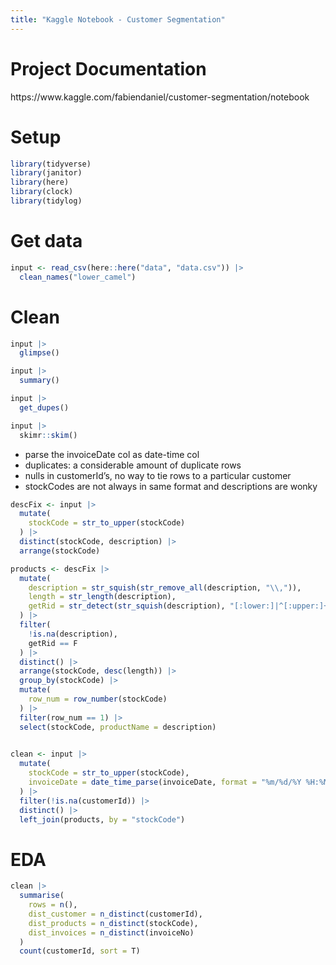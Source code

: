 ```yaml
---
title: "Kaggle Notebook - Customer Segmentation"
---
```


# Project Documentation
https://www.kaggle.com/fabiendaniel/customer-segmentation/notebook

# Setup

```r
library(tidyverse)
library(janitor)
library(here)
library(clock)
library(tidylog)
```

# Get data
```r
input <- read_csv(here::here("data", "data.csv")) |> 
  clean_names("lower_camel") 


```

# Clean
```r
input |> 
  glimpse()

input |> 
  summary()

input |> 
  get_dupes()

input |> 
  skimr::skim()
```

- parse the invoiceDate col as date-time col
- duplicates: a considerable amount of duplicate rows
- nulls in customerId's, no way to tie rows to a particular customer
- stockCodes are not always in same format and descriptions are wonky

```r
descFix <- input |> 
  mutate(
    stockCode = str_to_upper(stockCode)
  ) |> 
  distinct(stockCode, description) |> 
  arrange(stockCode)

products <- descFix |> 
  mutate(
    description = str_squish(str_remove_all(description, "\\,")),
    length = str_length(description), 
    getRid = str_detect(str_squish(description), "[:lower:]|^[:upper:]+$|\\?")
  ) |> 
  filter(
    !is.na(description), 
    getRid == F
  ) |> 
  distinct() |> 
  arrange(stockCode, desc(length)) |> 
  group_by(stockCode) |> 
  mutate(
    row_num = row_number(stockCode)
  ) |> 
  filter(row_num == 1) |> 
  select(stockCode, productName = description)
 

```


```r
clean <- input |> 
  mutate(
    stockCode = str_to_upper(stockCode),
    invoiceDate = date_time_parse(invoiceDate, format = "%m/%d/%Y %H:%M", zone = "CET")
  ) |> 
  filter(!is.na(customerId)) |> 
  distinct() |> 
  left_join(products, by = "stockCode")
```

# EDA
```r
clean |> 
  summarise(
    rows = n(), 
    dist_customer = n_distinct(customerId), 
    dist_products = n_distinct(stockCode), 
    dist_invoices = n_distinct(invoiceNo)
  )
  count(customerId, sort = T)
```


